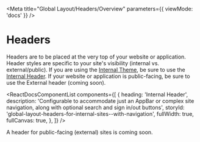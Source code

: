 
<Meta
  title="Global Layout/Headers/Overview"
  parameters={{ viewMode: 'docs' }}
/>

# Headers

Headers are to be placed at the very top of your website or application. Header styles are specific to your site's visibility (internal vs. external/public). If you are using the [Internal Theme](?path=/docs/foundation-themes--internal), be sure to use the [Internal Header](?path=/docs/global-layout-headers-for-internal-sites--with-navigation). If your website or application is public-facing, be sure to use the External header (coming soon).

<ReactDocsComponentList
  components={[
    {
      heading: 'Internal Header',
      description:
        'Configurable to accommodate just an AppBar or complex site navigation, along with optional search and sign in/out buttons',
      storyId: 'global-layout-headers-for-internal-sites--with-navigation',
      fullWidth: true,
      fullCanvas: true,
    },
  ]}
/>

A header for public-facing (external) sites is coming soon.
